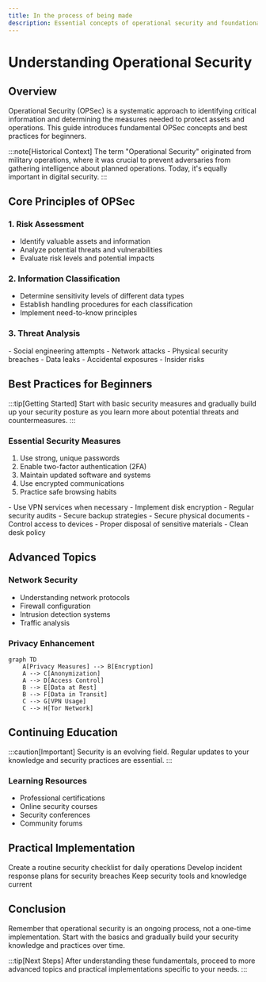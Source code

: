 ```yaml
---
title: In the process of being made
description: Essential concepts of operational security and foundational principles for beginners
---
```


# Understanding Operational Security

## Overview

Operational Security (OPSec) is a systematic approach to identifying critical information and determining the measures needed to protect assets and operations. This guide introduces fundamental OPSec concepts and best practices for beginners.

:::note[Historical Context]
The term "Operational Security" originated from military operations, where it was crucial to prevent adversaries from gathering intelligence about planned operations. Today, it's equally important in digital security.
:::

## Core Principles of OPSec

### 1. Risk Assessment
- Identify valuable assets and information
- Analyze potential threats and vulnerabilities
- Evaluate risk levels and potential impacts

### 2. Information Classification
- Determine sensitivity levels of different data types
- Establish handling procedures for each classification
- Implement need-to-know principles

### 3. Threat Analysis
<CardGrid stagger>
  <Card title="External Threats">
    - Social engineering attempts
    - Network attacks
    - Physical security breaches
  </Card>
  <Card title="Internal Threats">
    - Data leaks
    - Accidental exposures
    - Insider risks
  </Card>
</CardGrid>

## Best Practices for Beginners

:::tip[Getting Started]
Start with basic security measures and gradually build up your security posture as you learn more about potential threats and countermeasures.
:::

### Essential Security Measures
1. Use strong, unique passwords
2. Enable two-factor authentication (2FA)
3. Maintain updated software and systems
4. Use encrypted communications
5. Practice safe browsing habits

<Tabs>
  <TabItem label="Digital Security">
    - Use VPN services when necessary
    - Implement disk encryption
    - Regular security audits
    - Secure backup strategies
  </TabItem>
  <TabItem label="Physical Security">
    - Secure physical documents
    - Control access to devices
    - Proper disposal of sensitive materials
    - Clean desk policy
  </TabItem>
</Tabs>

## Advanced Topics

### Network Security
- Understanding network protocols
- Firewall configuration
- Intrusion detection systems
- Traffic analysis

### Privacy Enhancement
```mermaid
graph TD
    A[Privacy Measures] --> B[Encryption]
    A --> C[Anonymization]
    A --> D[Access Control]
    B --> E[Data at Rest]
    B --> F[Data in Transit]
    C --> G[VPN Usage]
    C --> H[Tor Network]
```

## Continuing Education

:::caution[Important]
Security is an evolving field. Regular updates to your knowledge and security practices are essential.
:::

### Learning Resources
- Professional certifications
- Online security courses
- Security conferences
- Community forums

## Practical Implementation

<CardGrid>
  <Card title="Daily Practices" icon="pencil">
    Create a routine security checklist for daily operations
  </Card>
  <Card title="Emergency Response" icon="warning">
    Develop incident response plans for security breaches
  </Card>
  <Card title="Regular Updates" icon="refresh">
    Keep security tools and knowledge current
  </Card>
</CardGrid>

## Conclusion

Remember that operational security is an ongoing process, not a one-time implementation. Start with the basics and gradually build your security knowledge and practices over time.

:::tip[Next Steps]
After understanding these fundamentals, proceed to more advanced topics and practical implementations specific to your needs.
:::